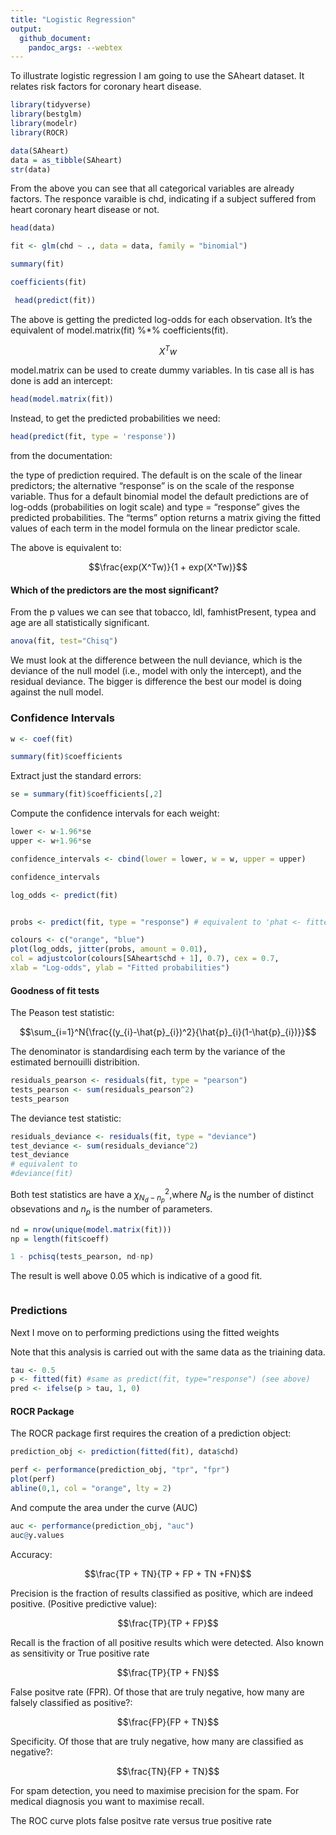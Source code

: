 ```yaml
---
title: "Logistic Regression"
output: 
  github_document:
    pandoc_args: --webtex
---
```


To illustrate logistic regression I am going to use the SAheart dataset. It relates risk factors for coronary heart disease.
 
```r
library(tidyverse)
library(bestglm)
library(modelr)
library(ROCR)


``` 
 

```r
data(SAheart)
data = as_tibble(SAheart)
str(data)
```

From the above you can see that all categorical variables are already factors.
The responce varaible is chd, indicating if a subject suffered from heart coronary heart disease or not.


```r
head(data)
```


```r
fit <- glm(chd ~ ., data = data, family = "binomial")

summary(fit)
```


```r
coefficients(fit)
```


```r
 head(predict(fit))
```

The above is getting the predicted log-odds for each observation. It's the equivalent of model.matrix(fit) %*% coefficients(fit). 

$$X^Tw$$

model.matrix can be used to create dummy variables. In tis case all is has done is add an intercept:


```r
head(model.matrix(fit))
```

Instead, to get the predicted probabilities we need: 


```r
head(predict(fit, type = 'response'))

```

from the documentation:

the type of prediction required. The default is on the scale of the linear predictors; the alternative "response" is on the scale of the response variable. Thus for a default binomial model the default predictions are of log-odds (probabilities on logit scale) and type = "response" gives the predicted probabilities. The "terms" option returns a matrix giving the fitted values of each term in the model formula on the linear predictor scale.

The above is equivalent to:

$$\frac{exp(X^Tw)}{1 + exp(X^Tw)}$$

#### Which of the predictors are the most significant?

From the p values we can see that tobacco, ldl, famhistPresent, typea and age are all statistically significant.




```r
anova(fit, test="Chisq")


```

We must look at the difference between the null deviance, which is the deviance of the null model (i.e., model with only the intercept), and the residual deviance. The bigger is difference the best our model is doing against the null model.

### Confidence Intervals

```r
w <- coef(fit)
```



```r
summary(fit)$coefficients
```

Extract just the standard errors:

```r
se = summary(fit)$coefficients[,2]
```

Compute the confidence intervals for each weight:

```r
lower <- w-1.96*se
upper <- w+1.96*se
```



```r
confidence_intervals <- cbind(lower = lower, w = w, upper = upper)

```



```r
confidence_intervals
```

 


```r
log_odds <- predict(fit)


probs <- predict(fit, type = "response") # equivalent to 'phat <- fitted(fit)'

colours <- c("orange", "blue") 
plot(log_odds, jitter(probs, amount = 0.01),
col = adjustcolor(colours[SAheart$chd + 1], 0.7), cex = 0.7,
xlab = "Log-odds", ylab = "Fitted probabilities")

```

#### Goodness of fit tests

The Peason test statistic:

$$\sum_{i=1}^N{\frac{(y_{i}-\hat{p}_{i})^2}{\hat{p}_{i}(1-\hat{p}_{i})}}$$

The denominator is standardising each term by the variance of the estimated bernouilli distribition.

```r
residuals_pearson <- residuals(fit, type = "pearson")
tests_pearson <- sum(residuals_pearson^2)
tests_pearson
```

The deviance test statistic:

```r
residuals_deviance <- residuals(fit, type = "deviance")
test_deviance <- sum(residuals_deviance^2)
test_deviance
# equivalent to
#deviance(fit)

```

Both test statistics are have a  $\chi^2_{N_{d}-n_{p}}$,where $N_{d}$ is the number of distinct obsevations and $n_{p}$ is the number of parameters.



```r
nd = nrow(unique(model.matrix(fit)))
np = length(fit$coeff)

1 - pchisq(tests_pearson, nd-np)
```

The result is well above 0.05 which is indicative of a good fit.

```r
```

### Predictions

Next I move on to performing predictions using the fitted weights

Note that this analysis is carried out with the same data as the triaining data.

```r
tau <- 0.5
p <- fitted(fit) #same as predict(fit, type="response") (see above)
pred <- ifelse(p > tau, 1, 0)

```

#### ROCR Package

The ROCR package first requires the creation of a prediction object:

```r
prediction_obj <- prediction(fitted(fit), data$chd)
```

```r
perf <- performance(prediction_obj, "tpr", "fpr")
plot(perf)
abline(0,1, col = "orange", lty = 2)
```

And compute the area under the curve (AUC)

```r
auc <- performance(prediction_obj, "auc")
auc@y.values

```

Accuracy:

$$\frac{TP + TN}{TP + FP + TN +FN}$$

Precision is the fraction of results classified as positive, which are indeed positive. (Positive predictive value):

$$\frac{TP}{TP + FP}$$

Recall is the fraction of all positive results which were detected. Also known as sensitivity or True positive rate

$$\frac{TP}{TP + FN}$$

False positve rate (FPR). Of those that are truly negative, how many are
falsely classified as positive?:

$$\frac{FP}{FP + TN}$$

Specificity. Of those that are truly negative, how many are
classified as negative?:

$$\frac{TN}{FP + TN}$$


For spam detection, you need to maximise precision for the spam.
For medical diagnosis you want to maximise recall.

The ROC curve plots false positve rate versus true positive rate


```r

```

```r

```

